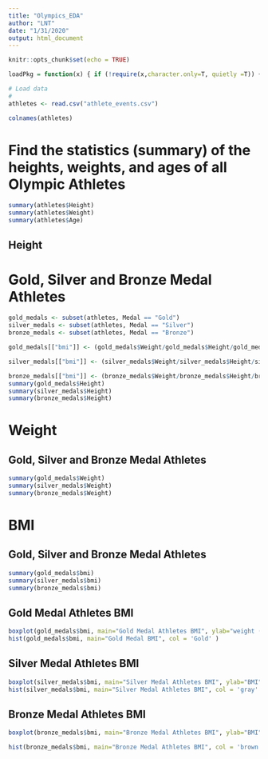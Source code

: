 ```yaml
---
title: "Olympics_EDA"
author: "LNT"
date: "1/31/2020"
output: html_document
---
```

```r
knitr::opts_chunk$set(echo = TRUE)
```

```r
loadPkg = function(x) { if (!require(x,character.only=T, quietly =T)) { install.packages(x,dep=T,repos="http://cran.us.r-project.org"); if(!require(x,character.only=T, quietly = T)) stop("Package not found") } }
```

```r
# Load data
# 
athletes <- read.csv("athlete_events.csv") 

colnames(athletes)
```
# Find the statistics (summary) of the heights, weights, and ages of all Olympic Athletes 

```r
summary(athletes$Height)
summary(athletes$Weight)
summary(athletes$Age)
```

## Height 
# Gold, Silver and Bronze Medal Athletes
```r

gold_medals <- subset(athletes, Medal == "Gold")
silver_medals <- subset(athletes, Medal == "Silver")
bronze_medals <- subset(athletes, Medal == "Bronze")

gold_medals[["bmi"]] <- (gold_medals$Weight/gold_medals$Height/gold_medals$Height) * 10000

silver_medals[["bmi"]] <- (silver_medals$Weight/silver_medals$Height/silver_medals$Height) * 10000

bronze_medals[["bmi"]] <- (bronze_medals$Weight/bronze_medals$Height/bronze_medals$Height) * 10000
summary(gold_medals$Height)
summary(silver_medals$Height)
summary(bronze_medals$Height)
```

# Weight
## Gold, Silver and Bronze Medal Athletes
```r
summary(gold_medals$Weight)
summary(silver_medals$Weight)
summary(bronze_medals$Weight)
```

# BMI 
## Gold, Silver and Bronze Medal Athletes
```r
summary(gold_medals$bmi)
summary(silver_medals$bmi)
summary(bronze_medals$bmi)
```

## Gold Medal Athletes BMI
```r

boxplot(gold_medals$bmi, main="Gold Medal Athletes BMI", ylab="weight (lbs)", col='gold')
hist(gold_medals$bmi, main="Gold Medal BMI", col = 'Gold' ) 
```
## Silver Medal Athletes BMI
```r

boxplot(silver_medals$bmi, main="Silver Medal Athletes BMI", ylab="BMI", col='gray')
hist(silver_medals$bmi, main="Silver Medal Athletes BMI", col = 'gray' ) 
```
## Bronze Medal Athletes BMI
```r

boxplot(bronze_medals$bmi, main="Bronze Medal Athletes BMI", ylab="BMI", col='brown')

hist(bronze_medals$bmi, main="Bronze Medal Athletes BMI", col = 'brown' )
```